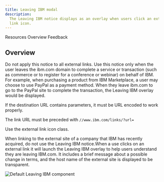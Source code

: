 ```yaml
---
title: Leaving IBM modal
description:
  The Leaving IBM notice displays as an overlay when users click an external
  link icon.
---
```



<ComponentDescription name="Leaving IBM modal" type="ui" />

<AnchorLinks>

<AnchorLink>Resources</AnchorLink>
<AnchorLink>Overview</AnchorLink>
<AnchorLink>Feedback</AnchorLink>

</AnchorLinks>

<ResourceLinks name="Leaving IBM modal" type="ui" />

## Overview

Do not apply this notice to all external links. Use this notice only when the
user leaves the ibm.com domain to complete a service or transaction (such as
commerce or to register for a conference or webinar) on behalf of IBM. For
example, when purchasing a product from IBM Marketplace, a user may choose to
use PayPal as a payment method. When they leave ibm.com to go to the PayPal site
to complete the transaction, the Leaving IBM overlay would be displayed.

If the destination URL contains parameters, it must be URL encoded to work
properly.

The link URL must be preceded with `//www.ibm.com/links/?url=`

Use the external link icon class.

When linking to the external site of a company that IBM has recently acquired,
do not use the Leaving IBM notice.When a use clicks on an external link it will
launch the Leaving IBM overlay to help users understand they are leaving
IBM.com. It includes a brief message about a possible change in terms, and the
host name of the external site is displayed to be transparent.

<Row>
<Column colMd={8} colLg={8}>

![Default Leaving IBM component](../../images/component/leaving-ibm-modal/leaving-ibm-modal-default.jpg)

</Column>
</Row>

<ComponentFooter name="Leaving IBM modal" type="ui" />
